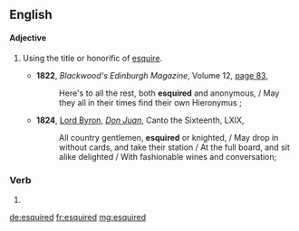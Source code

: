 ==English==

====Adjective====
{{en-adj|-}}

# {{context|dated|lang=en}} Using the title or honorific of [[esquire]].
#* '''1822''', ''Blackwood's Edinburgh Magazine'', Volume 12, [http://books.google.com/books?id=fIlIAAAAYAAJ&pg=PA83&dq=%22esquiring|esquired%22&hl=en&ei=e-5oTriaA6qkiAfEwP3xCw&sa=X&oi=book_result&ct=result&resnum=4&ved=0CDcQ6AEwAzge#v=onepage&q=%22esquiring|esquired%22&f=false page 83],
#*: Here's to all the rest, both '''esquired''' and anonymous, / May they all in their times find their own Hieronymus ;
#* '''1824''', [[w:Lord Byron|Lord Byron]], ''[[s:Don Juan (Byron)/Canto the Sixteenth|Don Juan]]'', Canto the Sixteenth, LXIX,
#*: All country gentlemen, '''esquired''' or knighted, / May drop in without cards, and take their station / At the full board, and sit alike delighted / With fashionable wines and conversation;

===Verb===
{{head|en}}

# {{en-past of|esquire}}

[[de:esquired]]
[[fr:esquired]]
[[mg:esquired]]